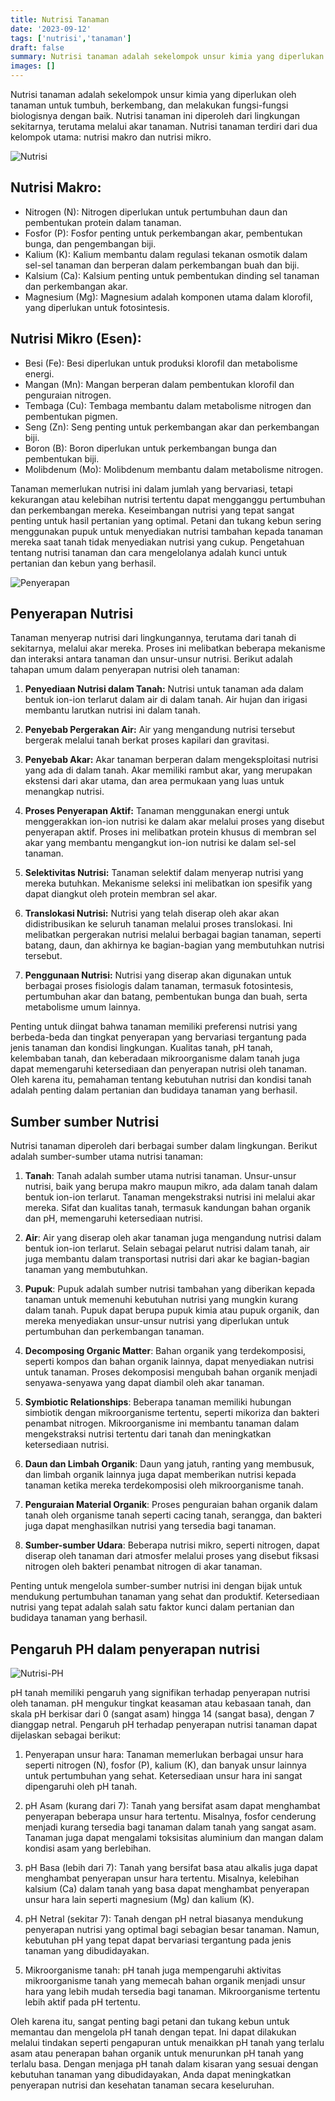 ```yaml
---
title: Nutrisi Tanaman
date: '2023-09-12'
tags: ['nutrisi','tanaman']
draft: false
summary: Nutrisi tanaman adalah sekelompok unsur kimia yang diperlukan oleh tanaman untuk tumbuh
images: []
---
```


Nutrisi tanaman adalah sekelompok unsur kimia yang diperlukan oleh tanaman untuk tumbuh, berkembang, dan melakukan fungsi-fungsi biologisnya dengan baik. Nutrisi tanaman ini diperoleh dari lingkungan sekitarnya, terutama melalui akar tanaman. Nutrisi tanaman terdiri dari dua kelompok utama: nutrisi makro dan nutrisi mikro.

![Nutrisi](/static/images/hidroponik/nutrisi.jpg)

## Nutrisi Makro:
   - Nitrogen (N): Nitrogen diperlukan untuk pertumbuhan daun dan pembentukan protein dalam tanaman.
   - Fosfor (P): Fosfor penting untuk perkembangan akar, pembentukan bunga, dan pengembangan biji.
   - Kalium (K): Kalium membantu dalam regulasi tekanan osmotik dalam sel-sel tanaman dan berperan dalam perkembangan buah dan biji.
   - Kalsium (Ca): Kalsium penting untuk pembentukan dinding sel tanaman dan perkembangan akar.
   - Magnesium (Mg): Magnesium adalah komponen utama dalam klorofil, yang diperlukan untuk fotosintesis.

## Nutrisi Mikro (Esen):
   - Besi (Fe): Besi diperlukan untuk produksi klorofil dan metabolisme energi.
   - Mangan (Mn): Mangan berperan dalam pembentukan klorofil dan penguraian nitrogen.
   - Tembaga (Cu): Tembaga membantu dalam metabolisme nitrogen dan pembentukan pigmen.
   - Seng (Zn): Seng penting untuk perkembangan akar dan perkembangan biji.
   - Boron (B): Boron diperlukan untuk perkembangan bunga dan pembentukan biji.
   - Molibdenum (Mo): Molibdenum membantu dalam metabolisme nitrogen.

Tanaman memerlukan nutrisi ini dalam jumlah yang bervariasi, tetapi kekurangan atau kelebihan nutrisi tertentu dapat mengganggu pertumbuhan dan perkembangan mereka. Keseimbangan nutrisi yang tepat sangat penting untuk hasil pertanian yang optimal. Petani dan tukang kebun sering menggunakan pupuk untuk menyediakan nutrisi tambahan kepada tanaman mereka saat tanah tidak menyediakan nutrisi yang cukup. Pengetahuan tentang nutrisi tanaman dan cara mengelolanya adalah kunci untuk pertanian dan kebun yang berhasil.

![Penyerapan](/static/images/hidroponik/penyerapan-air-hara.jpg)

## Penyerapan Nutrisi

Tanaman menyerap nutrisi dari lingkungannya, terutama dari tanah di sekitarnya, melalui akar mereka. Proses ini melibatkan beberapa mekanisme dan interaksi antara tanaman dan unsur-unsur nutrisi. Berikut adalah tahapan umum dalam penyerapan nutrisi oleh tanaman:

1. **Penyediaan Nutrisi dalam Tanah:** Nutrisi untuk tanaman ada dalam bentuk ion-ion terlarut dalam air di dalam tanah. Air hujan dan irigasi membantu larutkan nutrisi ini dalam tanah.

2. **Penyebab Pergerakan Air:** Air yang mengandung nutrisi tersebut bergerak melalui tanah berkat proses kapilari dan gravitasi.

3. **Penyebab Akar:** Akar tanaman berperan dalam mengeksploitasi nutrisi yang ada di dalam tanah. Akar memiliki rambut akar, yang merupakan ekstensi dari akar utama, dan area permukaan yang luas untuk menangkap nutrisi.

4. **Proses Penyerapan Aktif:** Tanaman menggunakan energi untuk menggerakkan ion-ion nutrisi ke dalam akar melalui proses yang disebut penyerapan aktif. Proses ini melibatkan protein khusus di membran sel akar yang membantu mengangkut ion-ion nutrisi ke dalam sel-sel tanaman.

5. **Selektivitas Nutrisi:** Tanaman selektif dalam menyerap nutrisi yang mereka butuhkan. Mekanisme seleksi ini melibatkan ion spesifik yang dapat diangkut oleh protein membran sel akar.

6. **Translokasi Nutrisi:** Nutrisi yang telah diserap oleh akar akan didistribusikan ke seluruh tanaman melalui proses translokasi. Ini melibatkan pergerakan nutrisi melalui berbagai bagian tanaman, seperti batang, daun, dan akhirnya ke bagian-bagian yang membutuhkan nutrisi tersebut.

7. **Penggunaan Nutrisi:** Nutrisi yang diserap akan digunakan untuk berbagai proses fisiologis dalam tanaman, termasuk fotosintesis, pertumbuhan akar dan batang, pembentukan bunga dan buah, serta metabolisme umum lainnya.

Penting untuk diingat bahwa tanaman memiliki preferensi nutrisi yang berbeda-beda dan tingkat penyerapan yang bervariasi tergantung pada jenis tanaman dan kondisi lingkungan. Kualitas tanah, pH tanah, kelembaban tanah, dan keberadaan mikroorganisme dalam tanah juga dapat memengaruhi ketersediaan dan penyerapan nutrisi oleh tanaman. Oleh karena itu, pemahaman tentang kebutuhan nutrisi dan kondisi tanah adalah penting dalam pertanian dan budidaya tanaman yang berhasil.

## Sumber sumber Nutrisi

Nutrisi tanaman diperoleh dari berbagai sumber dalam lingkungan. Berikut adalah sumber-sumber utama nutrisi tanaman:

1. **Tanah**: Tanah adalah sumber utama nutrisi tanaman. Unsur-unsur nutrisi, baik yang berupa makro maupun mikro, ada dalam tanah dalam bentuk ion-ion terlarut. Tanaman mengekstraksi nutrisi ini melalui akar mereka. Sifat dan kualitas tanah, termasuk kandungan bahan organik dan pH, memengaruhi ketersediaan nutrisi.

2. **Air**: Air yang diserap oleh akar tanaman juga mengandung nutrisi dalam bentuk ion-ion terlarut. Selain sebagai pelarut nutrisi dalam tanah, air juga membantu dalam transportasi nutrisi dari akar ke bagian-bagian tanaman yang membutuhkan.

3. **Pupuk**: Pupuk adalah sumber nutrisi tambahan yang diberikan kepada tanaman untuk memenuhi kebutuhan nutrisi yang mungkin kurang dalam tanah. Pupuk dapat berupa pupuk kimia atau pupuk organik, dan mereka menyediakan unsur-unsur nutrisi yang diperlukan untuk pertumbuhan dan perkembangan tanaman.

4. **Decomposing Organic Matter**: Bahan organik yang terdekomposisi, seperti kompos dan bahan organik lainnya, dapat menyediakan nutrisi untuk tanaman. Proses dekomposisi mengubah bahan organik menjadi senyawa-senyawa yang dapat diambil oleh akar tanaman.

5. **Symbiotic Relationships**: Beberapa tanaman memiliki hubungan simbiotik dengan mikroorganisme tertentu, seperti mikoriza dan bakteri penambat nitrogen. Mikroorganisme ini membantu tanaman dalam mengekstraksi nutrisi tertentu dari tanah dan meningkatkan ketersediaan nutrisi.

6. **Daun dan Limbah Organik**: Daun yang jatuh, ranting yang membusuk, dan limbah organik lainnya juga dapat memberikan nutrisi kepada tanaman ketika mereka terdekomposisi oleh mikroorganisme tanah.

7. **Penguraian Material Organik**: Proses penguraian bahan organik dalam tanah oleh organisme tanah seperti cacing tanah, serangga, dan bakteri juga dapat menghasilkan nutrisi yang tersedia bagi tanaman.

8. **Sumber-sumber Udara**: Beberapa nutrisi mikro, seperti nitrogen, dapat diserap oleh tanaman dari atmosfer melalui proses yang disebut fiksasi nitrogen oleh bakteri penambat nitrogen di akar tanaman.

Penting untuk mengelola sumber-sumber nutrisi ini dengan bijak untuk mendukung pertumbuhan tanaman yang sehat dan produktif. Ketersediaan nutrisi yang tepat adalah salah satu faktor kunci dalam pertanian dan budidaya tanaman yang berhasil.


## Pengaruh PH dalam penyerapan nutrisi

![Nutrisi-PH](/static/images/hidroponik/nutrisi-ph.png)

pH tanah memiliki pengaruh yang signifikan terhadap penyerapan nutrisi oleh tanaman. pH mengukur tingkat keasaman atau kebasaan tanah, dan skala pH berkisar dari 0 (sangat asam) hingga 14 (sangat basa), dengan 7 dianggap netral. Pengaruh pH terhadap penyerapan nutrisi tanaman dapat dijelaskan sebagai berikut:

1. Penyerapan unsur hara: Tanaman memerlukan berbagai unsur hara seperti nitrogen (N), fosfor (P), kalium (K), dan banyak unsur lainnya untuk pertumbuhan yang sehat. Ketersediaan unsur hara ini sangat dipengaruhi oleh pH tanah.

2. pH Asam (kurang dari 7): Tanah yang bersifat asam dapat menghambat penyerapan beberapa unsur hara tertentu. Misalnya, fosfor cenderung menjadi kurang tersedia bagi tanaman dalam tanah yang sangat asam. Tanaman juga dapat mengalami toksisitas aluminium dan mangan dalam kondisi asam yang berlebihan.

3. pH Basa (lebih dari 7): Tanah yang bersifat basa atau alkalis juga dapat menghambat penyerapan unsur hara tertentu. Misalnya, kelebihan kalsium (Ca) dalam tanah yang basa dapat menghambat penyerapan unsur hara lain seperti magnesium (Mg) dan kalium (K).

4. pH Netral (sekitar 7): Tanah dengan pH netral biasanya mendukung penyerapan nutrisi yang optimal bagi sebagian besar tanaman. Namun, kebutuhan pH yang tepat dapat bervariasi tergantung pada jenis tanaman yang dibudidayakan.

5. Mikroorganisme tanah: pH tanah juga mempengaruhi aktivitas mikroorganisme tanah yang memecah bahan organik menjadi unsur hara yang lebih mudah tersedia bagi tanaman. Mikroorganisme tertentu lebih aktif pada pH tertentu.

Oleh karena itu, sangat penting bagi petani dan tukang kebun untuk memantau dan mengelola pH tanah dengan tepat. Ini dapat dilakukan melalui tindakan seperti pengapuran untuk menaikkan pH tanah yang terlalu asam atau penerapan bahan organik untuk menurunkan pH tanah yang terlalu basa. Dengan menjaga pH tanah dalam kisaran yang sesuai dengan kebutuhan tanaman yang dibudidayakan, Anda dapat meningkatkan penyerapan nutrisi dan kesehatan tanaman secara keseluruhan.